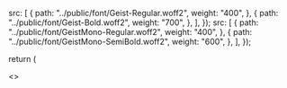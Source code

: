 
  src: [
    {
      path: "../public/font/Geist-Regular.woff2",
      weight: "400",
    },
    {
      path: "../public/font/Geist-Bold.woff2",
      weight: "700",
    },
  ],
});
  src: [
    {
      path: "../public/font/GeistMono-Regular.woff2",
      weight: "400",
    },
    {
      path: "../public/font/GeistMono-SemiBold.woff2",
      weight: "600",
    },
  ],
});


return (

<>
  <Head>
    <style
      type="text/css"
      dangerouslySetInnerHTML={{
        __html: `
        :root {
          --font-body: ${geistSans.style.fontFamily}, sans-serif;
          --font-mono: ${geistMono.style.fontFamily}, monospace;
        }
        `,
      }}
    />
  </Head>
  <Component {...pageProps} />
</>
); }
